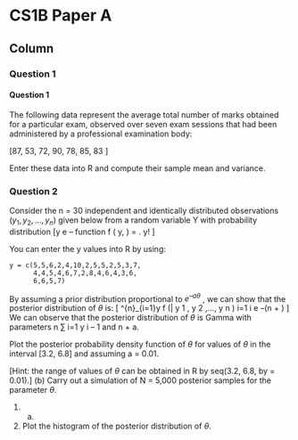 


CS1B Paper A {data-navmenu="R for Actuarial Statistics"}
==============================================================

Column {.tabset}
--------------------------------

### Question 1

<h4>Question  1</h4>

The following data represent the average total number of marks obtained for a
particular exam, observed over seven exam sessions that had been administered by a
professional examination body:


\[87, 53, 72, 90, 78, 85, 83 \]

Enter these data into R and compute their sample mean and variance.


### Question 2

Consider the n = 30 independent and identically distributed observations
$( y_1 , y_2 , \ldots, y_n )$ given below from a random variable Y with probability distribution
\[\theta y e –\theta
function f ( y, \theta) =
.
y! \]


You can enter the y values into R by using:


```{ eval= FALSE}

y = c(5,5,6,2,4,10,2,5,5,2,5,3,7, 
      4,4,5,4,6,7,2,8,4,6,4,3,6,
      6,6,5,7)

```



By assuming a prior distribution proportional to $e^{–a\theta}$ , we can show that the posterior
distribution of $\theta$ is:
\[
\sum^{n}_{i=1}y
f (\theta | y 1 , y 2 ,..., y n ) \propto \theta i=1 i e –(n + \alpha) \theta
\]
We can observe that the posterior distribution of $\theta$ is Gamma with parameters
n
∑ i=1 y i – 1 and n + a.




Plot the posterior probability density function of $\theta$ for values of $\theta$ in
the interval [3.2, 6.8] and assuming a = 0.01.
		
[Hint: the range of values of $\theta$ can be obtained in R by
seq(3.2, 6.8, by = 0.01).]
(b)
Carry out a simulation of N = 5,000 posterior samples for the
parameter $\theta$.

1.  (a)
2.  Plot the histogram of the posterior distribution of $\theta$.

